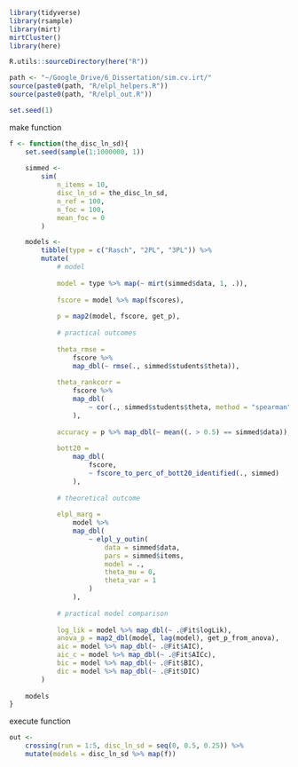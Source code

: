 
```r
library(tidyverse)
library(rsample)
library(mirt)
mirtCluster()
library(here)

R.utils::sourceDirectory(here("R"))

path <- "~/Google_Drive/6_Dissertation/sim.cv.irt/"
source(paste0(path, "R/elpl_helpers.R"))
source(paste0(path, "R/elpl_out.R"))

set.seed(1)
```

make function

```r
f <- function(the_disc_ln_sd){
	set.seed(sample(1:1000000, 1))
	
	simmed <- 
		sim(
			n_items = 10, 
			disc_ln_sd = the_disc_ln_sd, 
			n_ref = 100, 
			n_foc = 100, 
			mean_foc = 0
		)

	models <- 
		tibble(type = c("Rasch", "2PL", "3PL")) %>% 
		mutate(
			# model
			
			model = type %>% map(~ mirt(simmed$data, 1, .)),
			
			fscore = model %>% map(fscores),
			
			p = map2(model, fscore, get_p),
			
			# practical outcomes
			
			theta_rmse = 
				fscore %>% 
				map_dbl(~ rmse(., simmed$students$theta)),
			
			theta_rankcorr =
				fscore %>% 
				map_dbl(
					~ cor(., simmed$students$theta, method = "spearman")
				),
			
			accuracy = p %>% map_dbl(~ mean((. > 0.5) == simmed$data)),
			
			bott20 = 
				map_dbl(
					fscore, 
					~ fscore_to_perc_of_bott20_identified(., simmed)
				),
			
			# theoretical outcome
			
			elpl_marg = 
				model %>% 
				map_dbl(
					~ elpl_y_outin(
						data = simmed$data,
						pars = simmed$items,
						model = .,
						theta_mu = 0,
						theta_var = 1
					)
				),
			
			# practical model comparison
			
			log_lik = model %>% map_dbl(~ .@Fit$logLik),
	        anova_p = map2_dbl(model, lag(model), get_p_from_anova),
	        aic = model %>% map_dbl(~ .@Fit$AIC),
	        aic_c = model %>% map_dbl(~ .@Fit$AICc),
	        bic = model %>% map_dbl(~ .@Fit$BIC),
	        dic = model %>% map_dbl(~ .@Fit$DIC)
		)
	
	models
}
```

execute function

```r
out <- 
	crossing(run = 1:5, disc_ln_sd = seq(0, 0.5, 0.25)) %>% 
	mutate(models = disc_ln_sd %>% map(f))
```

